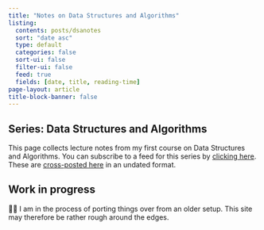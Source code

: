 ```yaml
---
title: "Notes on Data Structures and Algorithms"
listing:
  contents: posts/dsanotes
  sort: "date asc"
  type: default
  categories: false
  sort-ui: false
  filter-ui: false
  feed: true
  fields: [date, title, reading-time]
page-layout: article
title-block-banner: false
---
```


:::{.callout-note appearance="simple" icon=false}
## Series: Data Structures and Algorithms
This page collects lecture notes from my first course on Data Structures and Algorithms. You can subscribe to a feed for this series by [clicking here](dsanotes.xml). These are [cross-posted here](https://dsanotes.netlify.app/) in an undated format.
:::


:::{.callout-caution}
## Work in progress

👋🏽 I am in the process of porting things over from an older setup. This site may therefore be rather rough around the edges.
:::


<p>&nbsp;</p>

<style type="text/css">
  #hyvor-talk-view{display:none;}
</style>